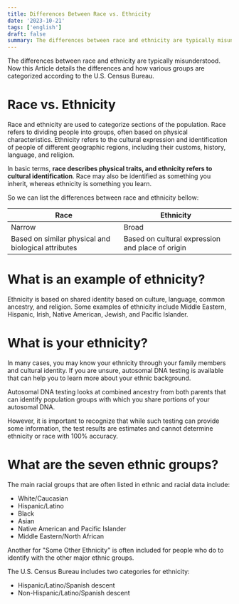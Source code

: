 ```yaml
---
title: Differences Between Race vs. Ethnicity
date: '2023-10-21'
tags: ['english']
draft: false
summary: The differences between race and ethnicity are typically misunderstood. Now this Article details the differences and how various groups are categorized according to the U.S. Census Bureau.
---
```


The differences between race and ethnicity are typically misunderstood.
Now this Article details the differences and how various groups are categorized according to the U.S. Census Bureau.

# Race vs. Ethnicity

Race and ethnicity are used to categorize sections of the population.
Race refers to dividing people into groups, often based on physical characteristics.
Ethnicity refers to the cultural expression and identification of people of different geographic regions,
including their customs, history, language, and religion.

In basic terms, **race describes physical traits, and ethnicity refers to cultural identification**.
Race may also be identified as something you inherit, whereas ethnicity is something you learn.

So we can list the differences between race and ethnicity bellow:

| Race                                                | Ethnicity                                        |
| --------------------------------------------------- | ------------------------------------------------ |
| Narrow                                              | Broad                                            |
| Based on similar physical and biological attributes | Based on cultural expression and place of origin |

# What is an example of ethnicity?

Ethnicity is based on shared identity based on culture, language, common ancestry, and religion.
Some examples of ethnicity include Middle Eastern, Hispanic, Irish, Native American, Jewish, and Pacific Islander.

# What is your ethnicity?

In many cases, you may know your ethnicity through your family members and cultural identity.
If you are unsure, autosomal DNA testing is available that can help you to learn more about your ethnic background.

Autosomal DNA testing looks at combined ancestry from both parents that can identify population groups with which you share portions of your autosomal DNA.

However, it is important to recognize that while such testing can provide some information,
the test results are estimates and cannot determine ethnicity or race with 100% accuracy.

# What are the seven ethnic groups?

The main racial groups that are often listed in ethnic and racial data include:

- White/Caucasian
- Hispanic/Latino
- Black
- Asian
- Native American and Pacific Islander
- Middle Eastern/North African

Another for "Some Other Ethnicity" is often included for people who do to identify with the other major ethnic groups.

The U.S. Census Bureau includes two categories for ethnicity:

- Hispanic/Latino/Spanish descent
- Non-Hispanic/Latino/Spanish descent
